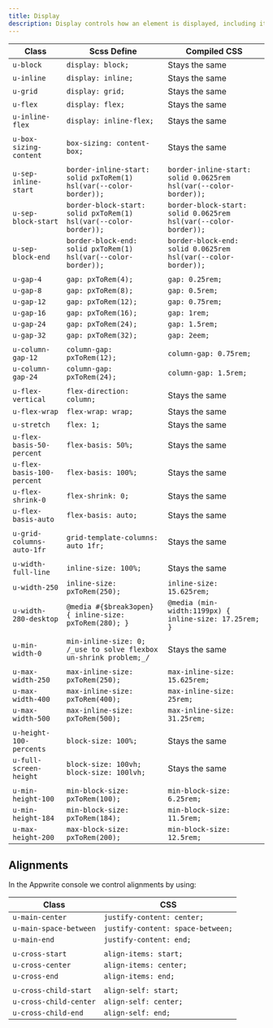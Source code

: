 ```yaml
---
title: Display
description: Display controls how an element is displayed, including its alignment, spacing and size.
---
```


| Class                      | Scss Define                                                       | Compiled CSS                                                       |
| -------------------------- | ----------------------------------------------------------------- | -------------------------------------------------------------------- |
| `u-block`                  | `display: block;`                                                 | Stays the same                                                       |
| `u-inline`                 | `display: inline;`                                                | Stays the same                                                       |
| `u-grid`                   | `display: grid;`                                                  | Stays the same                                                       |
| `u-flex`                   | `display: flex;`                                                  | Stays the same                                                       |
| `u-inline-flex`            | `display: inline-flex;`                                           | Stays the same                                                       |
|                            |                                                                   |                                                                      |
| `u-box-sizing-content`     | `box-sizing: content-box;`                                        | Stays the same                                                       |
|                            |                                                                   |                                                                      |
| `u-sep-inline-start`       | `border-inline-start: solid pxToRem(1) hsl(var(--color-border));` | `border-inline-start: solid 0.0625rem hsl(var(--color-border));`     |
| `u-sep-block-start`        | `border-block-start: solid pxToRem(1) hsl(var(--color-border));`  | `border-block-start: solid 0.0625rem hsl(var(--color-border));`      |
| `u-sep-block-end`          | `border-block-end: solid pxToRem(1) hsl(var(--color-border));`    | `border-block-end: solid 0.0625rem hsl(var(--color-border));`        |
|                            |                                                                   |                                                                      |
| `u-gap-4`                  | `gap: pxToRem(4);`                                                | `gap: 0.25rem;`                                                      |
| `u-gap-8`                  | `gap: pxToRem(8);`                                                | `gap: 0.5rem;`                                                       |
| `u-gap-12`                 | `gap: pxToRem(12);`                                               | `gap: 0.75rem;`                                                      |
| `u-gap-16`                 | `gap: pxToRem(16);`                                               | `gap: 1rem;`                                                         |
| `u-gap-24`                 | `gap: pxToRem(24);`                                               | `gap: 1.5rem;`                                                       |
| `u-gap-32`                 | `gap: pxToRem(32);`                                               | `gap: 2eem;`                                                         |
|                            |                                                                   |                                                                      |
| `u-column-gap-12`          | `column-gap: pxToRem(12);`                                        | `column-gap: 0.75rem;`                                               |
| `u-column-gap-24`          | `column-gap: pxToRem(24);`                                        | `column-gap: 1.5rem;`                                                |
|                            |                                                                   |                                                                      |
| `u-flex-vertical`          | `flex-direction: column;`                                         | Stays the same                                                       |
| `u-flex-wrap`              | `flex-wrap: wrap;`                                                | Stays the same                                                       |
| `u-stretch`                | `flex: 1;`                                                        | Stays the same                                                       |
| `u-flex-basis-50-percent`  | `flex-basis: 50%;`                                                | Stays the same                                                       |
| `u-flex-basis-100-percent` | `flex-basis: 100%;`                                               | Stays the same                                                       |
| `u-flex-shrink-0`          | `flex-shrink: 0;`                                                 | Stays the same                                                       |
| `u-flex-basis-auto`        | `flex-basis: auto;`                                               | Stays the same                                                       |
|                            |                                                                   |                                                                      |
| `u-grid-columns-auto-1fr`  | `grid-template-columns: auto 1fr;`                                | Stays the same                                                       |
|                            |                                                                   |                                                                      |
| `u-width-full-line`        | `inline-size: 100%;`                                              | Stays the same                                                       |
| `u-width-250`              | `inline-size: pxToRem(250);`                                      | `inline-size: 15.625rem;`                                            |
| `u-width-280-desktop`      | `@media #{$break3open} { inline-size: pxToRem(280); }`            | `@media (min-width:1199px) { inline-size: 17.25rem; }`               |
|                            |                                                                   |                                                                      |
| `u-min-width-0`            | `min-inline-size: 0; /_use to solve flexbox un-shrink problem;_/` | Stays the same                                                       |
|                            |                                                                   |                                                                      |
| `u-max-width-250`          | `max-inline-size: pxToRem(250);`                                  | `max-inline-size: 15.625rem;`                                        |
| `u-max-width-400`          | `max-inline-size: pxToRem(400);`                                  | `max-inline-size: 25rem;`                                            |
| `u-max-width-500`          | `max-inline-size: pxToRem(500);`                                  | `max-inline-size: 31.25rem;`                                         |
|                            |                                                                   |                                                                      |
| `u-height-100-percents`    | `block-size: 100%;`                                               | Stays the same                                                       |
| `u-full-screen-height`     | `block-size: 100vh; block-size: 100lvh;`                          | Stays the same                                                       |
|                            |                                                                   |                                                                      |
| `u-min-height-100`         | `min-block-size: pxToRem(100);`                                   | `min-block-size: 6.25rem;`                                           |
| `u-min-height-184`         | `min-block-size: pxToRem(184);`                                   | `min-block-size: 11.5rem;`                                           |
| `u-max-height-200`         | `max-block-size: pxToRem(200);`                                   | `min-block-size: 12.5rem;`                                           |


## Alignments

In the Appwrite console we control alignments by using:

| Class                  | CSS                               |
| ---------------------- | --------------------------------- |
| `u-main-center`        | `justify-content: center;`        |
| `u-main-space-between` | `justify-content: space-between;` |
| `u-main-end`           | `justify-content: end;`           |
|                        |                                   |
| `u-cross-start`        | `align-items: start;`             |
| `u-cross-center`       | `align-items: center;`            |
| `u-cross-end`          | `align-items: end;`               |
|                        |                                   |
| `u-cross-child-start`  | `align-self: start;`              |
| `u-cross-child-center` | `align-self: center;`             |
| `u-cross-child-end`    | `align-self: end;`                |
